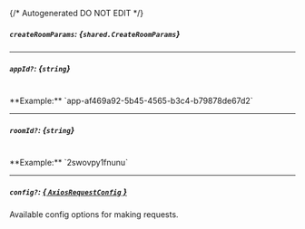 {/* Autogenerated DO NOT EDIT  */}

##### `createRoomParams`: *{`shared.CreateRoomParams`}*
<Collapsible openLabel={Labels.showProperties} closeLabel={Labels.hideProperties}>
    <CreateRoomParams/>
</Collapsible>

---
##### `appId?`: *{`string`}*
<br/>
**Example:** `app-af469a92-5b45-4565-b3c4-b79878de67d2`

---
##### `roomId?`: *{`string`}*
<br/>
**Example:** `2swovpy1fnunu`

---
##### `config?`: [*{ `AxiosRequestConfig` }*](https://axios-http.com/docs/req_config)
Available config options for making requests.


